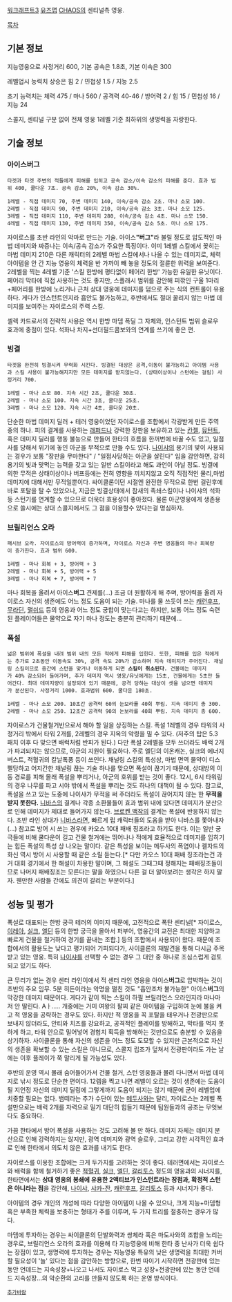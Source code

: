 [[워크래프트3]] [[유즈맵]] [[CHAOS]]의 센티널측 영웅. 

[[목차]]

== 기본 정보 ==

지능영웅으로 사정거리 600, 기본 공속은 1.8초, 기본 이속은 300

레벨업시 능력치 상승은 힘 2 / 민첩성 1.5 / 지능 2.5

초기 능력치는 체력 475 / 마나 560 / 공격력 40-46 / 방어력 2 / 힘 15 / 민첩성 16 / 지능 24


스콜지, 센티널 구분 없이 전체 영웅 1레벨 기준 최하위의 생명력을 자랑한다.


== 기술 정보 == 

=== 아이스버그 === 
 타겟과 타겟 주변의 적들에게 피해를 입히고 공속 감소/이속 감소의 피해를 준다. 효과 범위 400, 쿨다운 7초. 공속 감소 20%, 이속 감소 30%.

 1레벨 - 직접 데미지 70, 주변 데미지 140, 이속/공속 감소 2초. 마나 소모 100.
 2레벨 - 직접 데미지 90, 주변 데미지 210, 이속/공속 감소 3초. 마나 소모 125.
 3레벨 - 직접 데미지 110, 주변 데미지 280, 이속/공속 감소 4초. 마나 소모 150.
 4레벨 - 직접 데미지 130, 주변 데미지 350, 이속/공속 감소 5초. 마나 소모 175.

자이로스를 초반 라인의 악마로 만드는 기술. 아이스'''"버그"'''라 불릴 정도로 압도적인 마법 데미지와 짜증나는 이속/공속 감소가 주요한 특징이다. 이미 1레벨 스킬에서 꽂히는 마법 데미지 210은 다른 캐릭터의 2레벨 마법 스킬에서나 나올 수 있는 데미지로, 체력 아이템을 안 간 지능 영웅의 체력을 반 가까이 빼 놓을 정도의 절륜한 위력을 보여준다.
2레벨을 찍는 4레벨 기준 '스킬 한방에 평타없이 페어리 한방' 가능한 유일한 유닛이다. 페어리 막타에 직접 사용하는 것도 좋지만, 스플래시 범위를 감안해 피깎인 구울 1마리+페어리를 한방에 노리거나 근처 상대 영웅에 데미지를 덤으로 주는 식의 컨트롤이 유용하다.
게다가 인스턴트인지라 흡안도 불가능하고, 후반에서도 절대 꿀리지 않는 마법 데미지를 보여주는 자이로스의 주력 스킬.

셀렉 카드로서의 전략적 사용은 역시 한방 마뎀 폭딜 그 자체와, 인스턴트 범위 슬로우 효과에 중점이 있다. 석화나 차지+선더필드콤보와의 연계를 쓰기에 좋은 편.

=== 빙결 ===

 타겟을 완전히 빙결시켜 무력화 시킨다. 빙결된 대상은 공격,이동이 불가능하고 아이템 사용과 스킬 사용이 불가능해지지만 모든 데미지를 받지않는다. (상태이상이나 스턴에는 걸림) 사정거리 700.

 1레벨 - 마나 소모 80. 지속 시간 2초, 쿨다운 30초.
 2레벨 - 마나 소모 100. 지속 시간 3초, 쿨다운 25초.
 3레벨 - 마나 소모 120. 지속 시간 4초, 쿨다운 20초.


단순한 마법 데미지 딜러 + 테러 영웅이었던 자이로스를 조합에서 각광받게 만든 주역 중의 하나. 피의 결계를 사용하는 [[래퍼드]]나 강력한 장판을 보유하고 있는 [[칸젤]], [[뮤턴트]], 혹은 데미지 딜러를 행동 불능으로 만들어 한타의 흐름을 한꺼번에 바꿀 수도 있고, 일점사를 당해서 위기에 놓인 아군을 무적으로 만들 수도 있다. [[나이샤]]의 용기의 밫이 사용되는 경우가 보통 "장판을 무마한다" / "일점사당하는 아군을 살린다" 임을 감안하면, 감히 용기의 빛과 맞먹는 능력을 갖고 있는 일반 스킬이라고 해도 과언이 아닐 정도.
빙결에 의한 무적은 상태이상이나 버프등에는 전혀 영향을 끼치지않고 오직 직접적인 물리,마법데미지에 대해서만 무적일뿐이다. 싸이클론이던 시절엔 완전한 무적으로 한번 걸린후에 바로 포탈을 탈 수 있었으나, 지금은 빙결상태에서 참새의 족쇄스킬이나 나이샤의 석화등 스턴기를 연계할 수 있으므로 더욱더 효용성이 좋아졌다. 물론 아군영웅에게 생존용으로 쓸시에는 상대 스콜지에서도 그 점을 이용할수 있다는걸 명심하자.

=== 브릴리언스 오라 ===

 패시브 오라. 자이로스의 방어력이 증가하며, 자이로스 자신과 주변 영웅들의 마나 회복량이 증가한다. 효과 범위 600.

 1레벨 - 마나 회복 + 3, 방어력 + 3
 2레벨 - 마나 회복 + 5, 방어력 + 5
 3레벨 - 마나 회복 + 7, 방어력 + 7

마나 회복을 올려서 아이스'''버그''' 견제를(...) 조금 더 원활하게 해 주며, 방어력을 올려 자이로스 자신의 생존에도 어느 정도 도움이 되는 기술. 마나를 물 쓰듯이 쓰는 [[캐런후프]], [[무라딘]], [[맬쉬드]] 등의 영웅과 어느 정도 궁합이 맞는다고는 하지만, 보통 어느 정도 숙련된 플레이어들은 물약으로 자기 마나 정도는 충분히 관리하기 때문에... 

=== 폭설 ===

 넓은 범위에 폭설을 내려 범위 내의 모든 적에게 피해를 입힌다. 또한, 피해를 입은 적에게는 추가로 2초동안 이동속도 30%, 공격 속도 20%가 감소하며 지속 데미지가 주어진다. 채널링 스킬이므로 중간에 스턴을 맞거나 이동하게 되면 '''스킬이 취소된다'''. 건물에는 데미지가 40% 감소되어 들어가며, 추가 데미지 역시 영웅/유닛에게는 15초, 건물에게는 5초만 들어간다. 최대 데미지량이 설정되어 있기 때문에, 공격 당하는 대상이 셋을 넘으면 데미지가 분산된다. 사정거리 1000. 효과범위 600. 쿨다운 180초.

 1레벨 - 마나 소모 200. 10초간 공격력 60의 눈보라를 40회 뿌림. 지속 데미지 총 300.
 2레벨 - 마나 소모 250. 12초간 공격력 90의 눈보라를 40회 뿌림. 지속 데미지 총 600.

자이로스가 건물철거반으로서 해야 할 일을 상징하는 스킬. 폭설 1레벨의 경우 타워의 사정거리 밖에서 타워 2개를, 2레벨의 경우 지옥의 악령을 밀 수 있다. (저주의 탑은 5.3 패치 이후 다 맞으면 배럭처럼 반피가 된다.) 다만 폭설 2레벨을 모두 쓰더라도 배럭 2개가 파괴되지는 않으므로, 아군의 지원이 필요하다. 주로 엘딘의 이온캐논, 실크의 에너지버스트, 적혈귀의 칼날폭풍 등이 쓰인다.
채널링 스킬의 특성상, 마법 면역 물약이 디스펠당하고 어지간한 채널링 끊는 기술 하나를 맞으면 폭설이 끊기기 때문에, 상대방의 이동 경로를 피해 몰래 폭설을 뿌리거나, 아군의 호위를 받는 것이 좋다. 12시, 6시 타워링의 경우 나무를 파고 시야 밖에서 폭설을 뿌리는 것도 하나의 대책이 될 수 있다. 참고로, 폭설을 쓰고 있는 도중에 나이샤가 무적을 써 주더라도 폭설이 끊어지지 않는 한 '''무적을 받지 못한다.'''
[[니바스]]의 결계나 각종 소환물들이 효과 범위 내에 있다면 데미지가 분산으로 인해 데미지가 제대로 들어가지 않는다. [[브로켄 백작]]의 결계는 폭설에 반응하지 않는다. 초반 라인 상대가 [[니바스]]라면, 빠르게 립 캐릭터들의 도움을 받아 니바스를 쫓아내자(...)
참고로 방어 시 쓰는 경우에 카오스 10대 패배 징조라고 하기도 한다. 이는 일반 궁극들에 비해 쿨다운이 길고 건물 철거에는 뛰어나나 적에게 효율적으로 데미지를 입히기는 힘든 폭설의 특성 상 나오는 말이다. 같은 특성을 보이는 메두사의 폭염이나 켈자드의 화신 역시 방어 시 사용할 때 같은 소릴 듣는다.[* 다만 카오스 10대 패배 징조라는건 과거 대회 경기에서 한 해설이 차용한 말이며, 그 해설도 그때그때 정해지는 패배징조들이므로 나머지 패배징조는 모른다는 말을 하였으니 다른 걸 더 알아보려는 생각은 하지 말자. 웬만한 사람들 간에도 의견이 갈리는 부분이다.]


== 성능 및 평가 == 

폭설로 대표되는 한방 궁극 테러의 이미지 때문에, 고전적으로 폭탄 센티널[* 자이로스, [[이레아]], [[실크]], [[엘딘]] 등의 한방 궁극을 몰아서 퍼부어, 영웅간의 교전은 최대한 지양하고 빠르게 건물을 철거하여 경기를 끝내는 조합.] 등의 조합에서 사용되어 왔다. 때문에 조합에서의 활용도는 낮다고 평가되어 기피되다가, 사이클론의 재발견을 통해 다시금 주목받고 있는 영웅. 특히 [[나이샤]]를 선택할 수 없는 경우 그 대안 중 하나로 조심스럽게 검토되고 있기도 하다.

큰 무리가 없는 경우 센터 라인이에서 적 센터 라인 영웅을 아이스'''버그'''로 압박하는 것이 초반의 주요 임무. 5분 히든이라는 악명을 떨친 것도 "흡안조차 불가능한" 아이스'''버그'''의 막강한 데미지 때문이다. 게다가 같이 찍는 스킬이 하필 브릴리언스 오라인지라 마나마저 안 딸린다. Aㅏ..... 개중에는 거미 여왕의 팔찌 같은 아이템을 구입하여 눈에 불을 켜고 적 영웅을 공략하는 경우도 있다. 하지만 적 영웅을 꼭 포탈을 태우거나 전광판으로 보내지 않더라도, 안티와 치즈를 강요하고, 공격적인 플레이를 방해하고, 막타를 먹지 못하게 하고, 타워 안으로 밀어넣어 경험치 획득을 방해하는 것만으로도 충분할 수 있음을 상기하자. 사이클론을 통해 자신의 생존을 어느 정도 도모할 수 있지만 근본적으로 자신의 생존을 확보할 수 있는 스킬은 아니므로, 스콜지 립조가 덮쳐서 전광판이라도 가는 날에는 이후 플레이가 쭉 말리게 될 가능성도 있다.

후반의 운영 역시 몰래 숨어들어가서 건물 철거, 스턴 영웅들과 몰려 다니면서 마법 데미지로 낚시 정도로 단순한 편이다. 12렙을 찍고 나면 레벨이 오르는 것이 생존에는 도움이 될 지언정 자신의 데미지 딜링에 그렇게까지 도움이 되지는 않기 때문에 굳이 레벨업에 치중할 필요는 없다. 뱀떼라는 추가 수단이 있는 [[메두사]]와는 달리, 자이로스는 2레벨 폭설만으로는 배럭 2개를 자력으로 밀기 대단히 힘들기 때문에 팀원들과의 공조는 무엇보다도 중요하다. 

가끔 한타에서 방어 폭설을 사용하는 것도 고려해 볼 만 하다. 데미지 자체는 데미지 분산으로 인해 강력하지는 않지만, 광역 데미지와 광역 슬로우, 그리고 강한 시각적인 효과로 인해 한타에서 의도치 않은 효과를 내기도 한다. 


자이로스를 이용한 조합에는 크게 두가지를 고려하는 것이 좋다.
테러면에서는 자이로스와 배럭을 함께 철거하기 좋은 [[적혈귀]], [[실크]], [[엘딘]], [[갈리토스]] 정도의 영웅과의 시너지를,
한타면에서는 '''상대 영웅의 봉쇄에 유용한 2액티브가 인스턴트라는 장점과, 확정적 스턴은 아니라는 점'''을 감안해, [[나이샤]], [[샤카-잔]], [[캐런후프]], [[갈리토스]] 등과 시너지가 좋다.

아이템의 경우 개인의 개성에 따라 다양한 아이템이 나올 수 있으나, 크게 지능+마뎀형 혹은 부족한 체력을 보충하는 형태가 주를 이루며, 두 가지 트리를 절충하는 경우가 많다.

마뎀에 투자하는 경우는 싸이클론의 단발화력과 쌍체라 혹은 마도사와의 조합을 노리는 경우로, 브릴리언스 오라의 효과를 이용해 타 지능영웅에 비해 한타 중 난사가 더욱 쉽다는 장점이 있고,
생명력에 투자하는 경우는 지능영웅 특유의 낮은 생명력을 최대한 커버할 필요성이 '늘' 있다는 점을 감안하는 방향으로, 한번 따이기 시작하면 전광판에 있는 동안 언데드는 지속성장+나오고 나서도 자이로스 먹고 성장+전광판에 있는 동안 언데드 지속성장...의 악순환의 고리를 만들지 않도록 하는 운영 방식이다.


 [[추가바람]]
